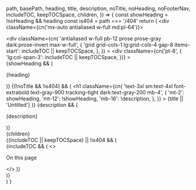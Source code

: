 
  path,
  basePath,
  heading,
  title,
  description,
  noTitle,
  noHeading,
  noFooterNav,
  includeTOC,
  keepTOCSpace,
  children,
}) => {
  const showHeading = !noHeading && heading
  const is404 = path === '/404'
  return (
    <div className={cn('mx-auto antialiased w-full md:pl-64')}>
      <div className="max-w-full px-8">
        <div className="max-w-screen-xl mx-auto">
          <div
            className={cn(
              'antialiased w-full pb-12 prose prose-gray dark:prose-invert max-w-full',
              {
                'grid grid-cols-1 lg:grid-cols-4 gap-8 items-start': includeTOC || keepTOCSpace,
              },
            )}
          >
            <div
              className={cn('pt-8', {
                'lg:col-span-3': includeTOC || keepTOCSpace,
              })}
            >
              <main>
                {showHeading && (
                  <p className="not-prose text-sm font-semibold text-primary-600 mb-0">{heading}</p>
                )}
                {(!noTitle && !is404) && (
                  <h1
                    className={cn(
                      'text-3xl sm:text-4xl font-extrabold text-gray-900 tracking-tight dark:text-gray-200 mb-4',
                      {
                        'mt-2': showHeading,
                        'mt-12': !showHeading,
                        'mb-16': !description,
                      },
                    )}
                  >
                    {title || 'Untitled'}
                  </h1>
                )}
                {description && (
                  <p className="text-gray-500 dark:text-gray-400 text-lg mb-16 mt-0">
                    {description}
                  </p>
                )}
                <div className="relative w-full max-w-full underline-links">{children}</div>
              </main>
              <Footer path={path} basePath={basePath} includeNav={!noFooterNav} />
            </div>
            {(includeTOC || keepTOCSpace) || !is404 && (
              <div className="sticky z-20 top-24 overflow-y-auto hidden lg:block pt-8">
                {includeTOC && (
                  <>
                    <p className="not-prose mb-2 text-sm font-semibold text-gray-900 dark:text-white/80">
                      On this page
                    </p>
                    <TOC offset={120} />
                  </>
                )}
              </div>
            )}
          </div>
        </div>
      </div>
    </div>
  )
}

<AppContainer includeTOC />